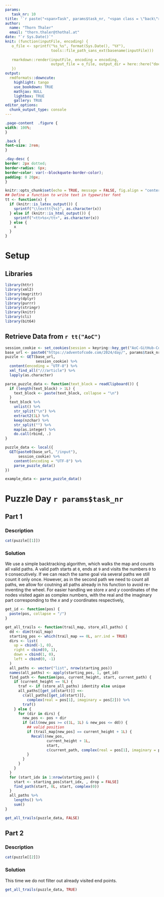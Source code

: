 ```yaml
---
params:
   task_nr: 10
title: '`r paste("<span>Task", params$task_nr, "<span class = \"back\"><a href = \"index.html\">", fontawesome::fa("home"), "</a></span></span>")`'
author: 
  name: "Thorn Thaler"
  email: "thorn.thaler@thothal.at"
date: "`r Sys.Date()`"
knit: (function(inputFile, encoding) {
   o_file <- sprintf("%s_%s", format(Sys.Date(), "%Y"), 
                     tools::file_path_sans_ext(basename(inputFile)))
                     
   rmarkdown::render(inputFile, encoding = encoding, 
                     output_file = o_file, output_dir = here::here("docs"))
   })
output: 
  rmdformats::downcute:
    highlight: tango
    use_bookdown: TRUE
    mathjax: NULL
    lightbox: TRUE
    gallery: TRUE
editor_options: 
  chunk_output_type: console
---
```


```css
.page-content  .figure {
width: 100%;
}

.back {
font-size: 2rem;
}

.day-desc {
border: 2px dotted;
border-radius: 6px;
border-color: var(--blockquote-border-color);
padding: 0 20px;
}
```


```r
knitr::opts_chunk$set(echo = TRUE, message = FALSE, fig.align = "center")
## Define a function to write text in typewriter font
tt <- function(x) {
  if (knitr::is_latex_output()) {
    sprintf("\\texttt{%s}", as.character(x))
  } else if (knitr::is_html_output()) {
    sprintf("<tt>%s</tt>", as.character(x))
  } else {
    x
  }
}
```

# Setup

## Libraries

```r
library(httr)
library(xml2)
library(magrittr)
library(dplyr)
library(purrr)
library(stringr)
library(knitr)
library(cli)
library(bit64)
```

## Retrieve Data from `r tt("AoC")`


```r
session_cookie <- set_cookies(session = keyring::key_get("AoC-GitHub-Cookie"))
base_url <- paste0("https://adventofcode.com/2024/day/", params$task_nr)
puzzle <- GET(base_url,
              session_cookie) %>% 
  content(encoding = "UTF-8") %>% 
  xml_find_all("///article") %>% 
  lapply(as.character)

parse_puzzle_data <- function(text_block = readClipboard()) {
  if (length(text_block) > 1L) {
    text_block <- paste(text_block, collapse = "\n")
  }
  text_block %>% 
    unlist() %>% 
    str_split("\n") %>% 
    extract2(1L) %>% 
    keep(nzchar) %>% 
    str_split("") %>% 
    map(as.integer) %>% 
    do.call(rbind, .) 
}

puzzle_data <- local({
  GET(paste0(base_url, "/input"),
      session_cookie) %>% 
    content(encoding = "UTF-8") %>% 
    parse_puzzle_data()
})
```
```r
example_data <- parse_puzzle_data()
```

# Puzzle Day `r params$task_nr`

## Part 1

### Description

```r
cat(puzzle[[1]])
```

### Solution

We use a simple backtracking algorithm, which walks the map and counts all valid paths.
A valid path starts at `0`, ends at `9` and visits the numbers `0` to `9` consecutively. 
If we can reach the same goal via several paths we still count it only once. However,
as in the second path we need to count all paths, we allow for coutning all paths already 
in his function to avoid re-inventing the wheel. For easier handling we store *x* and *y*
coordinates of the nodes visited again as complex numbers, with the real and the imaginary
part corresponding to the *x* and *y* coordinates respectively,


```r
get_id <- function(pos) {
  paste(pos, collapse = "/")
}

get_all_trails <- function(trail_map, store_all_paths) {
  dd <- dim(trail_map)
  starting_pos <- which(trail_map == 0L, arr.ind = TRUE)
  dirs <- list(
    up = cbind(-1, 0),
    right = cbind(0, 1),
    down = cbind(1, 0),
    left = cbind(0, -1)
  )
  all_paths <- vector("list", nrow(starting_pos))
  names(all_paths) <- apply(starting_pos, 1, get_id)
  find_path <- function(pos, current_height, start, current_path) {
    if (current_height == 9L) {
      traf <- if (store_all_paths) identity else unique
      all_paths[[get_id(start)]] <<- 
        c(all_paths[[get_id(start)]],
          complex(real = pos[1], imaginary = pos[2])) %>% 
        traf()
    } else {
      for (dir in dirs) {
        new_pos <- pos + dir
        if (all(new_pos >= c(1L, 1L) & new_pos <= dd)) {
          ## valid position
          if (trail_map[new_pos] == current_height + 1L) {
            Recall(new_pos, 
                   current_height + 1L, 
                   start, 
                   c(current_path, complex(real = pos[1], imaginary = pos[2])))
          }
        }
      }
    }
  }
  for (start_idx in 1:nrow(starting_pos)) {
    start <- starting_pos[start_idx, , drop = FALSE]
    find_path(start, 0L, start, complex(0))
  }
  all_paths %>% 
    lengths() %>% 
    sum()
}

get_all_trails(puzzle_data, FALSE)
```


## Part 2

### Description

```r
cat(puzzle[[2]])
```

### Solution

This time we do not filter out already visited end points.

```r
get_all_trails(puzzle_data, TRUE)
```
